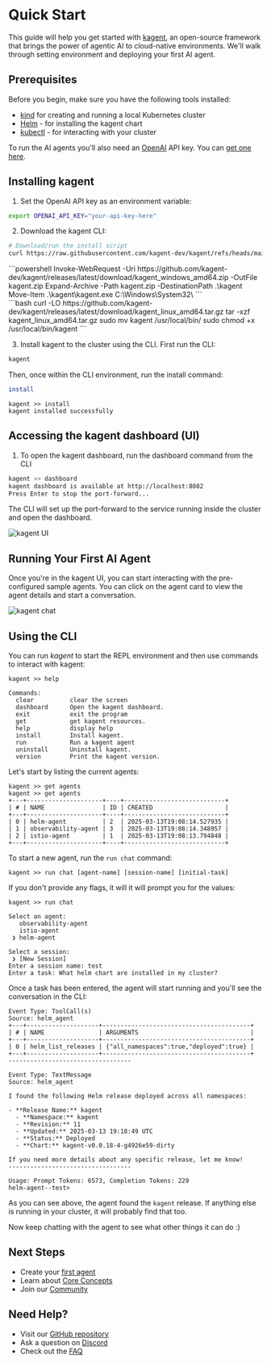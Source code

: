 # Quick Start

This guide will help you get started with [kagent](https://github.com/kagent-dev/kagent), an open-source framework that brings the power of agentic AI to cloud-native environments. We'll walk through setting environment and deploying your first AI agent.

## Prerequisites

Before you begin, make sure you have the following tools installed:

- [kind](https://kind.sigs.k8s.io/docs/user/quick-start/) for creating and running a local Kubernetes cluster
- [Helm](https://helm.sh/docs/intro/install/) - for installing the kagent chart
- [kubectl](https://kubernetes.io/docs/tasks/tools/) - for interacting with your cluster

To run the AI agents you'll also need an [OpenAI](https://openai.com) API key. You can [get one here](https://platform.openai.com/account/api-keys).

## Installing kagent

1. Set the OpenAI API key as an environment variable:

```bash
export OPENAI_API_KEY="your-api-key-here"
```

2. Download the kagent CLI:

<PlatformTabs />

<div id="mac-tab">

```bash
# Download/run the install script
curl https://raw.githubusercontent.com/kagent-dev/kagent/refs/heads/main/scripts/get-kagent | bash
```
</div>

<div id="windows-tab">
```powershell
Invoke-WebRequest -Uri https://github.com/kagent-dev/kagent/releases/latest/download/kagent_windows_amd64.zip -OutFile kagent.zip
Expand-Archive -Path kagent.zip -DestinationPath .\kagent
Move-Item .\kagent\kagent.exe C:\Windows\System32\
```
</div>

<div id="linux-tab">
```bash
curl -LO https://github.com/kagent-dev/kagent/releases/latest/download/kagent_linux_amd64.tar.gz
tar -xzf kagent_linux_amd64.tar.gz
sudo mv kagent /usr/local/bin/
sudo chmod +x /usr/local/bin/kagent
```
</div>


3. Install kagent to the cluster using the CLI. First run the CLI:

```bash
kagent
```

Then, once within the CLI environment, run the install command:

```bash
install
```

```console
kagent >> install
kagent installed successfully
```

## Accessing the kagent dashboard (UI)

1. To open the kagent dashboard, run the dashboard command from the CLI

```bash
kagent >> dashboard
kagent dashboard is available at http://localhost:8082
Press Enter to stop the port-forward...
```

The CLI will set up the port-forward to the service running inside the cluster and open the dashboard.

![kagent UI](/images/kagent-landing.png "Kagent dashboard main page")

## Running Your First AI Agent

Once you're in the kagent UI, you can start interacting with the pre-configured sample agents. You can click on the agent card to view the agent details and start a conversation.

![kagent chat](/images/kagent-chat-1.png "Chatting with an agent")

## Using the CLI

You can run *kagent* to start the REPL environment and then use commands to interact with kagent:

```shell
kagent >> help

Commands:
  clear          clear the screen
  dashboard      Open the kagent dashboard.
  exit           exit the program
  get            get kagent resources.
  help           display help
  install        Install kagent.
  run            Run a kagent agent
  uninstall      Uninstall kagent.
  version        Print the kagent version.
```

Let's start by listing the current agents:

```shell
kagent >> get agents
kagent >> get agents
+---+---------------------+----+----------------------------+
| # | NAME                | ID | CREATED                    |
+---+---------------------+----+----------------------------+
| 0 | helm-agent          | 2  | 2025-03-13T19:08:14.527935 |
| 1 | observability-agent | 3  | 2025-03-13T19:08:14.348957 |
| 2 | istio-agent         | 1  | 2025-03-13T19:08:13.794848 |
+---+---------------------+----+----------------------------+
```

To start a new agent, run the `run chat` command:

```shell
kagent >> run chat [agent-name] [session-name] [initial-task]
```
If you don't provide any flags, it will it will prompt you for the values:

```shell
kagent >> run chat

Select an agent:
   observability-agent
   istio-agent
 ❯ helm-agent

Select a session:
 ❯ [New Session]
Enter a session name: test
Enter a task: What helm chart are installed in my cluster?
```

Once a task has been entered, the agent will start running and you'll see the conversation in the CLI:

```shell
Event Type: ToolCall(s)
Source: helm_agent
+---+--------------------+-----------------------------------------+
| # | NAME               | ARGUMENTS                               |
+---+--------------------+-----------------------------------------+
| 0 | helm_list_releases | {"all_namespaces":true,"deployed":true} |
+---+--------------------+-----------------------------------------+
----------------------------------

Event Type: TextMessage
Source: helm_agent

I found the following Helm release deployed across all namespaces:

- **Release Name:** kagent
  - **Namespace:** kagent
  - **Revision:** 11
  - **Updated:** 2025-03-13 19:18:49 UTC
  - **Status:** Deployed
  - **Chart:** kagent-v0.0.18-4-g4926e59-dirty

If you need more details about any specific release, let me know!
----------------------------------

Usage: Prompt Tokens: 6573, Completion Tokens: 229
helm-agent--test>
```

As you can see above, the agent found the `kagent` release. If anything else is running in your cluster, it will probably find that too.

Now keep chatting with the agent to see what other things it can do :)


## Next Steps

- Create your [first agent](/docs/getting-started/first-agent)
- Learn about [Core Concepts](/docs/concepts)
- Join our [Community](https://discord.gg/Fu3k65f2k3)

## Need Help?

- Visit our [GitHub repository](https://github.com/kagent-dev/kagent)
- Ask a question on [Discord](https://discord.gg/Fu3k65f2k3)
- Check out the [FAQ](/docs/resources/faq)